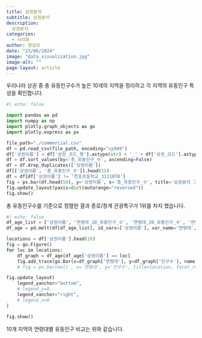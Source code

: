 ---
title: 상권분석
subtitle: 상권분석
description:
  상권분석
categories:
  - 시각화
author: 양성모
date: "23/06/2024"
image: "data_visualization.jpg"
image-alt: ""
page-layout: article
---

우리나라 상권 중 총 유동인구수가 높은 10개의 지역을 정리하고 각 지역의 유동인구 특성을 확인합니다.

```{python}
#| echo: false

import pandas as pd
import numpy as np
import plotly.graph_objects as go
import plotly.express as px

file_path="./commercial.csv"
df = pd.read_csv(file_path, encoding="cp949")
df['상권이름'] = df['상권_코드_명'].astype(str) + '_' + df['상권_코드'].astype(str)
df = df.sort_values(by='총_유동인구_수', ascending=False)
df = df.drop_duplicates(['상권이름'])
df[['상권이름', '총_유동인구_수']].head(15)
df = df[df['상권이름'] != '천호초등학교_3111070']
fig = px.bar(df.head(50), y='상권이름', x='총_유동인구_수', title='상권분석 그래프', orientation='h', height=700, template='seaborn')
fig.update_layout(yaxis=dict(autorange="reversed"))
fig.show()
```

총 유동인구수를 기준으로 정렬한 결과 종로/청계 관광특구가 1위를 차지 했습니다.

```{python}
#| echo: false
df_age_list = ['상권이름', '연령대_10_유동인구_수', '연령대_20_유동인구_수', '연령대_30_유동인구_수', '연령대_40_유동인구_수', '연령대_50_유동인구_수', '연령대_60_이상_유동인구_수']
df_age = pd.melt(df[df_age_list], id_vars=['상권이름'], var_name='연령대', value_name='인구수')

locations = df['상권이름'].head(10)
fig = go.Figure()
for loc in locations:
    df_graph = df_age[df_age['상권이름'] == loc]
    fig.add_trace(go.Bar(x=df_graph['연령대'], y=df_graph['인구수'], name = loc))
    # fig = px.bar(melt , x='연령대', y='인구수', title=location, facet_row='상권이름', barmode= 'group')

fig.update_layout(
    legend_yanchor="bottom",
    # legend_y=0,
    legend_xanchor="right",
    # legend_x=0
)

fig.show()
```

10개 지역의 연령대별 유동인구 비교는 위와 같습니다.